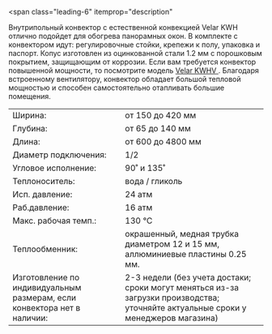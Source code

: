<span
  class="leading-6"
  itemprop="description"
>
  <meta
    name="countryOfOrigin"
    content="Россия"
  />
  Внутрипольный конвектор с естественной конвекцией Velar KWH отлично подойдет для
  обогрева панорамных окон. В комплекте с конвектором идут: регулировочные стойки,
  крепежи к полу, упаковка и паспорт. Копус изготовлен из оцинкованной стали 1.2
  мм с порошковым покрытием, защищающим от коррозии.
</span>
<span class="leading-6">
  Если вам требуется конвектор повышенной мощности, то посмотрите модель [
  <span class="text-red-500 hover:underline">Velar KWHV</span>
  ](/model/kwhv). Благодаря встроенному вентилятору, конвектор обладает большой тепловой
  мощностью и способен самостоятельно отапливать большие помещения.
</span>

<table class="text-xs w-full">
  <tr class="hover:bg-neutral-100">
    <td class="py-1 px-1">Ширина:</td>
    <td class="py-1">от 150 до 420 мм</td>
  </tr>
  <tr class="hover:bg-neutral-100">
    <td class="py-1 px-1">Глубина:</td>
    <td class="py-1">от 65 до 140 мм</td>
  </tr>
  <tr class="hover:bg-neutral-100">
    <td class="py-1 px-1">Длина:</td>
    <td class="py-1">от 600 до 4800 мм</td>
  </tr>
  <tr class="hover:bg-neutral-100">
    <td class="py-1 px-1 w-44">Диаметр подключения:</td>
    <td class="py-1">1/2</td>
  </tr>
  <tr class="hover:bg-neutral-100">
    <td class="py-1 px-1">Угловое исполнение:</td>
    <td class="py-1">90˚ и 135˚</td>
  </tr>
  <tr class="hover:bg-neutral-100">
    <td class="py-1 px-1">Теплоноситель:</td>
    <td class="py-1">вода / гликоль</td>
  </tr>
  <tr class="hover:bg-neutral-100">
    <td class="py-1 px-1">Исп. давление:</td>
    <td class="py-1">24 атм</td>
  </tr>
  <tr class="hover:bg-neutral-100">
    <td class="py-1 px-1">Раб.давление:</td>
    <td class="py-1">16 атм</td>
  </tr>
  <tr class="hover:bg-neutral-100">
    <td class="py-1 px-1">Макс. рабочая темп.:</td>
    <td class="py-1">130 °C</td>
  </tr>
  <tr class="hover:bg-neutral-100 align-top">
    <td class="py-1 px-1">Теплообменник:</td>
    <td class="py-1">
      окрашенный, медная трубка диаметром 12 и 15 мм, аллюминиевые пластины 0.25
      мм.
    </td>
  </tr>
  <tr class="hover:bg-neutral-100">
    <td class="py-1 px-1 align-top">Изготовление по индивидуальным размерам, если конвектора нет в наличии:</td>
    <td class="py-1 align-top">2-3 недели (без учета достаки; сроки могут меняться из-за загрузки производства; уточняйте актуальные сроки у менеджеров магазина)</td>
  </tr>
</table>
